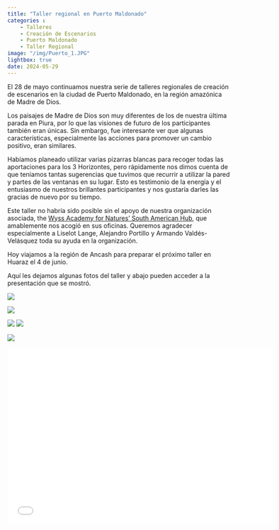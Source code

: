 ```yaml
---
title: "Taller regional en Puerto Maldonado"
categories : 
    - Talleres
    - Creación de Escenarios
    - Puerto Maldonado
    - Taller Regional
image: "/img/Puerto_1.JPG"
lightbox: true
date: 2024-05-29
---
```


El 28 de mayo continuamos nuestra serie de talleres regionales de creación de escenarios en la ciudad de Puerto Maldonado, en la región amazónica de Madre de Dios.  

Los paisajes de Madre de Dios son muy diferentes de los de nuestra última parada en Piura, por lo que las visiones de futuro de los participantes también eran únicas. Sin embargo, fue interesante ver que algunas características, especialmente las acciones para promover un cambio positivo, eran similares. 

Habíamos planeado utilizar varias pizarras blancas para recoger todas las aportaciones para los 3 Horizontes, pero rápidamente nos dimos cuenta de que teníamos tantas sugerencias que tuvimos que recurrir a utilizar la pared y partes de las ventanas en su lugar. Esto es testimonio de la energía y el entusiasmo de nuestros brillantes participantes y nos gustaría darles las gracias de nuevo por su tiempo. 

Este taller no habría sido posible sin el apoyo de nuestra organización asociada, the [Wyss Academy for Natures' South American Hub](https://www.wyssacademy.org/project-south-america), que amablemente nos acogió en sus oficinas. Queremos agradecer especialmente a Liselot Lange, Alejandro Portillo y Armando Valdés-Velásquez toda su ayuda en la organización. 

Hoy viajamos a la región de Ancash para preparar el próximo taller en Huaraz el 4 de junio.

Aquí les dejamos algunas fotos del taller y abajo pueden acceder a la presentación que se mostró. 

::: {layout-nrow=2}
![](../img/Puerto_1.JPG){group="my-gallery"}

![](../img/Puerto_2.JPG){group="my-gallery"}

![](../img/Puerto_3.jpg){group="my-gallery"}
![](../img/Puerto_4.jpg){group="my-gallery"}

![](../img/Puerto_group.JPG){group="my-gallery"}
:::

```{=html}
<div class="embed-container">
  <p align="center"><iframe width="600" height="400" src="Regional_workshop_pres_ES_PtMd.pdf" style="border: 0.5px" ></iframe
  /p>
</div>
```



